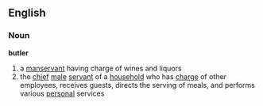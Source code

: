==English==
===Noun===
'''butler'''

#a [[manservant]] having charge of wines and liquors
#the [[chief]] [[male]] [[servant]] of a [[household]] who has [[charge]] of other employees, receives guests, directs the serving of meals, and performs various [[personal]] services